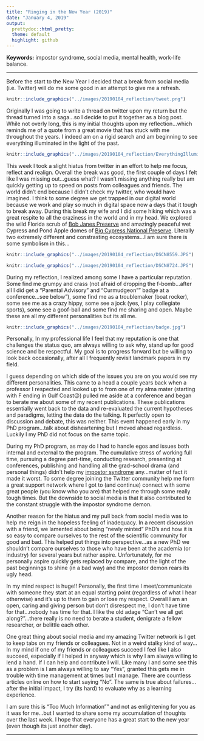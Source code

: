 ```yaml
---
title: "Ringing in the New Year (2019)"
date: "January 4, 2019"
output: 
  prettydoc::html_pretty:
  theme: default
  highlight: github
---
```


__Keywords:__ impostor syndrome, social media, mental health, work-life balance.

***

Before the start to the New Year I decided that a break from social media (i.e. Twitter) will do me some good in an attempt to give me a refresh. 

```r
knitr::include_graphics("../images/20190104_reflection/tweet.png")
```


Originally I was going to write a thread on twitter upon my return but the thread turned into a saga...so I decide to put it together as a blog post. While not overly long, this is my initial thoughts upon my reflection...which reminds me of a quote from a great movie that has stuck with me throughout the years. I indeed am on a rigid search and am beginning to see everything illuminated in the light of the past.  

```r
knitr::include_graphics("../images/20190104_reflection/EverythingIlluminated_quote.png")
```


This week I took a slight hiatus from twitter in an effort to help me focus, reflect and realign. Overall the break was good, the first couple of days I felt like I was missing out...guess what? I wasn't missing anything really but am quickly getting up to speed on posts from colleagues and friends. The world didn't end because I didn't check my twitter, who would have imagined. I think to some degree we get trapped in our digital world because we work and play so much in digital space now a days that it tough to break away. During this break my wife and I did some hiking which was a great respite to all the craziness in the world and in my head. We explored the wild Florida scrub of [Bob Janes Preserve](http://www.leegov.com/conservation2020/preserves/preserve?projid=8) and amazingly peaceful wet Cypress and Pond Apple domes of [Big Cypress National Preserve](https://www.nps.gov/bicy/index.htm). Literally two extremely different and constrasting ecosystems...I am sure there is some symbolism in this... 

```r
knitr::include_graphics("../images/20190104_reflection/DSCN8559.JPG")
```

```r
knitr::include_graphics("../images/20190104_reflection/DSCN8724.JPG")
```

During my reflection, I realized among some I have a particular reputation. Some find me grumpy and crass (not afraid of dropping the f-bomb...after all I did get a "Parental Advisory" and "Curmudgeon"" badge at a conference...see below"), some find me as a troublemaker (boat rocker), some see me as a crazy hippy, some see a jock (yes, I play collegiate sports), some see a goof-ball and some find me sharing and open. Maybe these are all my different personalities but its all me. 

```r
knitr::include_graphics("../images/20190104_reflection/badge.jpg")
```

Personally, In my professional life I feel that my reputation is one that challenges the status quo, am always willing to ask why, stand up for good science and be respectful. My goal is to  progress forward but be willing to look back occasionally, after all I frequently revisit landmark papers in my field. 

I guess depending on which side of the issues you are on you would see my different personalities. This came to a head a couple years back when a professor I respected and looked up to from one of my alma mater (starting with F ending in Gulf Coast😉) pulled me aside at a conference and began to berate me about some of my recent publications. These publications essentially went back to the data and re-evaluated the current hypotheses and paradigms, letting the data do the talking. It perfectly open to discussion and debate, this was neither. This event happened early in my PhD program...talk about disheartening but I moved ahead regardless. Luckily I my PhD did not focus on the same topic. 

During my PhD program, as may do I had to handle egos and issues both internal and external to the program. The cumulative stress of working full time, pursuing a degree part-time, conducting research, presenting at conferences, publishing and handling all the grad-school drama (and personal things) didn't help my [impostor syndrome](https://en.wikipedia.org/wiki/Impostor_syndrome) any...matter of fact it made it worst. To some degree joining the Twitter community help me form a great support network where I got to (and continue) connect with some great people (you know who you are) that helped me through some really tough times. But the downside to social media is that it also contributed to the constant struggle with the impostor syndrome demon.

Another reason for the hiatus and my pull back from social media was to help me reign in the hopeless feeling of inadequacy. In a recent discussion with a friend, we lamented about being "newly minted" PhD's and how it is so easy to compare ourselves to the rest of the scientific community for good and bad. This helped put things into perspective...as a new PhD we shouldn't compare ourselves to those who have been at the academia (or industry) for several years but rather aspire. Unfortunately, for me personally aspire quickly gets replaced by compare, and the light of the past beginnings to shine (in a bad way) and the impostor demon rears its ugly head.   

In my mind respect is huge!! Personally, the first time I meet/communicate with someone they start at an equal starting point (regardless of what I hear otherwise) and it's up to them to gain or lose my respect. Overall I am an open, caring and giving person but don't disrespect me, I don't have time for that...nobody has time for that. I like the old adage "Can't we all get along?"...there really is no need to berate a student, denigrate a fellow researcher, or belittle each other. 

One great thing about social media and my amazing Twitter network is I get to keep tabs on my friends or colleagues. Not in a weird stalky kind of way... In my mind if one of my friends or colleagues succeed I feel like I also succeed, especially if I helped in anyway which is why I am always willing to lend a hand. If I can help and contribute I will. Like many I and some see this as a problem is I am always willing to say "Yes", granted this gets me in trouble with time management at times but I manage. There are countless articles online on how to start saying "No". The same is true about failures...after the initial impact, I try (its hard) to evaluate why as a learning experience.

I am sure this is "Too Much Information"" and not as enlightening for you as it was for me...but I wanted to share some my accumulation of thoughts over the last week. I hope that everyone has a great start to the new year (even though its just another day). 

***